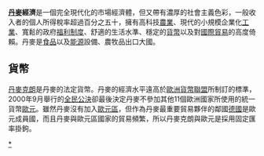 {{multiple issues|
{{expand|time=2015-08-28T09:54:53+00:00}}
{{expert|time=2015-08-28T09:54:53+00:00}}
{{no footnotes|time=2015-08-28T09:54:53+00:00}}
{{unreferenced|time=2015-08-28T09:54:53+00:00}}
}}
'''[[丹麥|丹麥]]經濟'''是一個完全現代化的市場經濟體，但又帶有濃厚的社會主義色彩，一般收入者的個人所得稅率超過百分之五十，擁有高科技[[農業|農業]]、現代的小規模企業化[[工業|工業]]、寬鬆的政府[[福利制度|福利制度]]、舒適的生活水準、穩定的[[貨幣|貨幣]]以及對[[國際貿易|國際貿易]]的高度倚賴。丹麥是[[食品|食品]]以及[[能源|能源]]設備、農牧品出口大國。

== 貨幣 ==
[[丹麥克朗|丹麥克朗]]是丹麥的法定貨幣。丹麥的經濟水平遠高於[[歐洲貨幣聯盟|歐洲貨幣聯盟]]所制訂的標準，2000年9月舉行的[[全民公決|全民公決]]卻最後決定丹麥不參加其他11個歐洲國家所使用的統一貨幣[[歐元|歐元]]。雖然丹麥沒有加入[[歐元區|歐元區]]，但作為丹麥最重要貿易夥伴的鄰國[[德國|德國]]是歐元成員國，而且丹麥與歐元區國家的貿易頻繁，所以丹麥克朗與歐元是採用固定匯率掛鉤。

{{欧洲题目|经济}}

[[Category:丹麥經濟|*]]